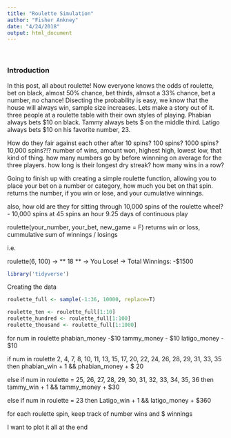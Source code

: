 ```yaml
---
title: "Roulette Simulation"
author: "Fisher Ankney"
date: "4/24/2018"
output: html_document
---
```


<br> 

### Introduction 

In this post, all about roulette! Now everyone knows the odds of roulette, bet on black, almost 50% chance, bet thirds, almsot a 33% chance, bet a number, no chance! Disecting the probability is easy, we know that the house will always win, sample size increases. Lets make a story out of it. three people at a roulette table with their own styles of playing. Phabian always bets $10 on black. Tammy always bets \$ on the middle third. Latigo always bets \$10 on his favorite number, 23. 

How do they fair against each other after 10 spins? 100 spins? 1000 spins? 10,000 spins?!?
number of wins, amount won, highest high, lowest low, that kind of thing. how many numbers go by before winnning on average for the three players. how long is their longest dry streak? how many wins in a row? 

Going to finish up with creating a simple roulette function, allowing you to place your bet on a number or category, how much you bet on that spin. returns the number, if you win or lose, and your cumulative winnings. 

also, how old are they for sitting through 10,000 spins of the roulette wheel?
- 10,000 spins at 45 spins an hour 9.25 days of continuous play 

roulette(your_number, your_bet, new_game = F)
returns win or loss, cummulative sum of winnings / losings 

i.e.

roulette(6, 100)
-> ** 18 ** 
-> You Lose! 
-> Total Winnings: -$1500

```r
library('tidyverse')
```

Creating the data
```r
roulette_full <- sample(-1:36, 10000, replace=T)

roulette_ten <- roulette_full[1:10]
roulette_hundred <- roulette_full[1:100]
roulette_thousand <- roulette_full[1:1000]
```


for num in roulette 
phabian_money -$10
tammy_money - $10
latigo_money - $10

if num in roulette 2, 4, 7, 8, 10, 11, 13, 15, 17, 20, 22, 24, 26, 28, 29, 31, 33, 35
then phabian_win + 1 && phabian_money + $ 20 

else if num in roulette = 25, 26, 27, 28, 29, 30, 31, 32, 33, 34, 35, 36 
then tammy_win + 1 && tammy_money + $30

else if num in roulette = 23 
then Latigo_win + 1 && latigo_money + $360 

for each roulette spin, keep track of number wins and $ winnings 

I want to plot it all at the end 






